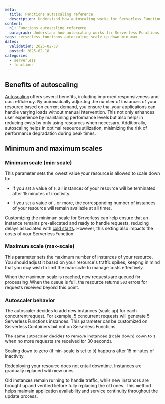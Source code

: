 ```yaml
---
meta:
  title: Functions autoscaling reference
  description: Understand how autoscaling works for Serverless Functions in Scaleway.
content:
  h1: Functions autoscaling reference
  paragraph: Understand how autoscaling works for Serverless Functions in Scaleway.
tags: serverless functions autoscaling scale up down min max
dates:
  validation: 2025-02-18
  posted: 2025-02-18
categories:
  - serverless
  - functions
---
```


## Benefits of autoscaling

[Autoscaling](/serverless-functions/concepts/#autoscaling) offers several benefits, including improved responsiveness and cost efficiency. By automatically adjusting the number of instances of your resource based on current demand, you ensure that your applications can handle varying loads without manual intervention. This not only enhances user experience by maintaining performance levels but also helps in reducing costs by only using resources when necessary. Additionally, autoscaling helps in optimal resource utilization, minimizing the risk of performance degradation during peak times.

## Minimum and maximum scales

### Minimum scale (min-scale)

This parameter sets the lowest value your resource is allowed to scale down to:

- If you set a value of `0`, all instances of your resource will be terminated after 15 minutes of inactivity.

- If you set a value of `1` or more, the corresponding number of instances of your resource will remain available at all times.

Customizing the minimum scale for Serverless can help ensure that an instance remains pre-allocated and ready to handle requests, reducing delays associated with [cold starts](/serverless-functions/concepts/#cold-start). However, this setting also impacts the costs of your Serverless Function.

### Maximum scale (max-scale)

This parameter sets the maximum number of instances of your resource. You should adjust it based on your resource's traffic spikes, keeping in mind that you may wish to limit the max scale to manage costs effectively.

When the maximum scale is reached, new requests are queued for processing. When the queue is full, the resource returns `503` errors for requests received beyond this point.

### Autoscaler behavior

The autoscaler decides to add new instances (scale up) for each concurrent request. For example, 5 concurrent requests will generate 5 Serverless Functions instances. This parameter can be customized on Serverless Containers but not on Serverless Functions.

The same autoscaler decides to remove instances (scale down) down to `1` when no more requests are received for 30 seconds.

Scaling down to zero (if min-scale is set to `0`) happens after 15 minutes of inactivity.

<Message type="note">
Redeploying your resource does not entail downtime. Instances are gradually replaced with new ones.

Old instances remain running to handle traffic, while new instances are brought up and verified before fully replacing the old ones. This method helps maintain application availability and service continuity throughout the update process.
</Message>
